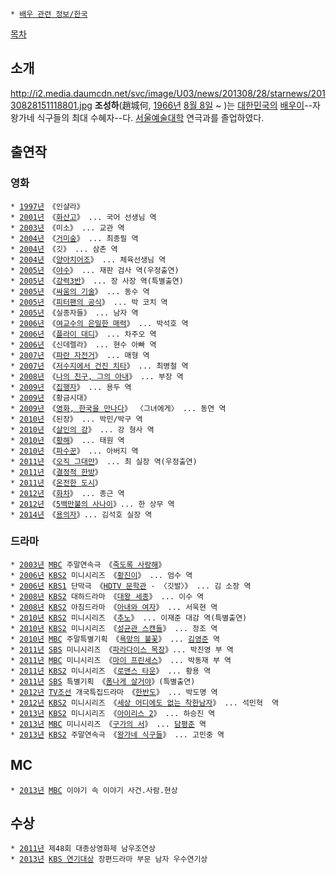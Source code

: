  * [[배우 관련 정보/한국]]

[[목차]]
== 소개 ==
http://i2.media.daumcdn.net/svc/image/U03/news/201308/28/starnews/20130828151118801.jpg
'''조성하'''(趙城何, [[1966년]] [[8월 8일]] ~ )는 [[대한민국]]의 [[배우]]이--자 왕가네 식구들의 최대 수혜자--다. [[서울예술대학]] 연극과를 졸업하였다.

== 출연작 ==
=== 영화 ===
 * [[1997년]] 《인샬라》 
 * [[2001년]] 《[[화산고]]》 ... 국어 선생님 역
 * [[2003년]] 《미소》 ... 교관 역
 * [[2004년]] 《[[거미숲]]》 ... 최종필 역
 * [[2004년]] 《깃》 ... 삼촌 역
 * [[2004년]] 《[[양아치어조]]》 ... 체육선생님 역
 * [[2005년]] 《[[야수]]》 ... 재판 검사 역(우정출연)
 * [[2005년]] 《[[강력3반]]》 ... 장 사장 역(특별출연)
 * [[2005년]] 《[[싸움의 기술]]》 ... 동수 역
 * [[2005년]] 《[[피터팬의 공식]]》 ... 박 코치 역
 * [[2005년]] 《실종자들》 ... 남자 역
 * [[2006년]] 《[[여교수의 은밀한 매력]]》 ... 박석호 역
 * [[2006년]] 《[[플라이 대디]]》 ... 차주오 역
 * [[2006년]] 《신데렐라》 ... 현수 아빠 역
 * [[2007년]] 《[[파란 자전거]]》 ... 매형 역
 * [[2007년]] 《[[저수지에서 건진 치타]]》 ... 최병철 역
 * [[2008년]] 《[[나의 친구, 그의 아내]]》 ... 부장 역
 * [[2009년]] 《[[집행자]]》 ... 용두 역
 * [[2009년]] 《황금시대》
 * [[2009년]] 《[[영화, 한국을 만나다]]》 〈그녀에게〉 ... 동연 역
 * [[2010년]] 《된장》 ... 박민/박구 역
 * [[2010년]] 《[[살인의 강]]》 ... 강 형사 역
 * [[2010년]] 《[[황해 (영화)|황해]]》 ... 태원 역
 * [[2010년]] 《[[파수꾼 (영화)|파수꾼]]》 ... 아버지 역
 * [[2011년]] 《[[오직 그대만]]》 ... 최 실장 역(우정출연)
 * [[2011년]] 《[[결정적 한방]]》
 * [[2011년]] 《[[온전한 도시]]》
 * [[2012년]] 《[[화차 (영화)|화차]]》 ... 종근 역
 * [[2012년]] 《[[5백만불의 사나이]]》... 한 상무 역
 * [[2014년]] 《[[용의자]]》... 김석호 실장 역

=== 드라마 ===
 * [[2003년]] [[문화방송|MBC]] 주말연속극 《[[죽도록 사랑해]]》
 * [[2006년]] [[KBS2]] 미니시리즈 《[[황진이 (드라마)|황진이]]》 ... 엄수 역
 * [[2006년]] [[KBS1]] 단막극 《[[HDTV 문학관]] - 〈깃발〉》 ... 김 소장 역
 * [[2008년]] [[KBS2]] 대하드라마 《[[대왕 세종]]》 ... 이수 역
 * [[2008년]] [[KBS2]] 아침드라마 《[[아내와 여자]]》 ... 서욱현 역
 * [[2010년]] [[KBS2]] 미니시리즈 《[[추노(드라마)|추노]]》 ... 이재준 대감 역(특별출연)
 * [[2010년]] [[KBS2]] 미니시리즈 《[[성균관 스캔들]]》 ... 정조 역
 * [[2010년]] [[문화방송|MBC]] 주말특별기획 《[[욕망의 불꽃]]》 ... [[김영준]] 역
 * [[2011년]] [[SBS]] 미니시리즈 《[[파라다이스 목장]]》... 박진영 부 역
 * [[2011년]] [[문화방송|MBC]] 미니시리즈 《[[마이 프린세스]]》 ... 박동재 부 역
 * [[2011년]] [[KBS2]] 미니시리즈 《[[로맨스 타운]]》 ... 황용 역
 * [[2011년]] [[SBS]] 특별기획 《[[폼나게 살거야]]》(특별출연)
 * [[2012년]] [[TV조선]] 개국특집드라마 《[[한반도 (드라마)|한반도]]》 ... 박도명 역
 * [[2012년]] [[KBS2]] 미니시리즈 《[[세상 어디에도 없는 착한남자]]》 ... 석민혁  역 
 * [[2013년]] [[KBS2]] 미니시리즈 《[[아이리스 2]]》 ... 하승진 역
 * [[2013년]] [[문화방송|MBC]] 미니시리즈 《[[구가의 서]]》 ... [[담평준]] 역
 * [[2013년]] [[KBS2]] 주말연속극 《[[왕가네 식구들]]》 ... 고민중 역

== MC ==
 * [[2013년]] [[문화방송|MBC]] 이야기 속 이야기 사건.사람.현상

== 수상 ==
 * [[2011년]] 제48회 대종상영화제 남우조연상
 * [[2013년]] [[KBS 연기대상]] 장편드라마 부문 남자 우수연기상

